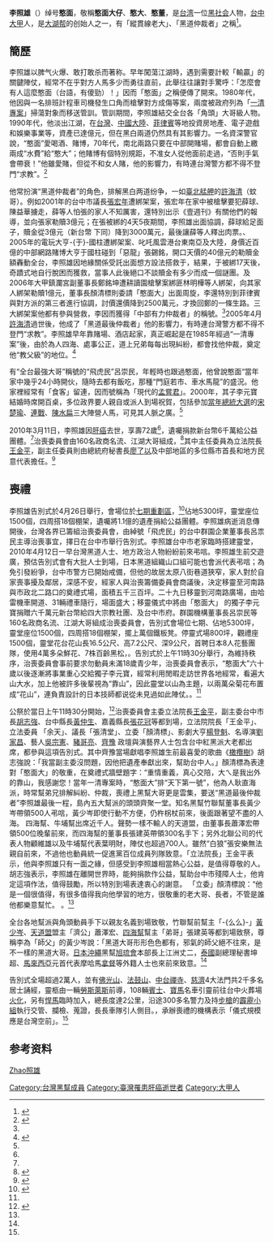 {{Multiple issues|
{{Tone|time=2022-05-01T13:07:11+00:00}}
{{Overly detailed|time=2022-05-01T13:07:11+00:00}}
}}
'''李照雄'''（{{bd|1938年||2010年|3月11日|catIdx=Li李照雄}}）绰号'''憨面'''，敬稱'''憨面大仔'''、'''憨大'''、'''憨董'''，是[[台湾|台湾]]一位[[黑社会|黑社会]]人物，[[台中|台中]][[大甲|大甲]]人，是[[大湖帮|大湖帮]]的创始人之一，有「縱貫線老大」、「黑道仲裁者」之稱<ref name="澳門日報">{{cite news |title=台中黑道教父移靈山口組致意 |url=http://www.job853.com/MacauNews/news_list_show_macao.aspx?type=2&id=1939&page= |accessdate=2021-03-28 |work=澳門人才網轉載自澳門日報 |agency=香港中通社 |date=2010-03-30}}</ref>。

==簡歷==
李照雄以脾气火爆、敢打敢杀而著称。早年闖蕩江湖時，遇到需要計較「輸贏」的關鍵陣仗，經常不在乎對方人馬多少而勇往直前，此舉往往讓對手驚呼：「怎麼會有人這麼憨面（台語，有傻勁）！」因而「憨面」之稱便傳了開來。1980年代，他因與一名排班計程車司機發生口角而槍擊對方成傷等案，兩度被政府列為「[[一清專案|一清專案]]」掃蕩對象而移送管訓。管訓期間，李照雄結交全台各「角頭」大哥級人物。1990年代，他淡出江湖，在[[台灣|台灣]]、[[中國大陸|中國大陸]]、[[菲律賓|菲律賓]]等地投資房地產、電子遊戲和娛樂事業等，資產已達億元，但在黑白兩道仍然具有其影響力。一名資深警官說，“憨面”愛喝酒、賭博，70年代，南北兩路只要在中部開賭場，都會自動上繳兩成“水費”給“憨大”；他賭博有個特別規距，不准女人從他面前走過，“否則手氣會帶衰！”他雖愛賭，但從不和女人賭，他的影響力，有時連台灣警方都不得不登門“求教”。<ref name="蘋果0330">{{cite news |title=曾列「一清」李照雄身家上億 |url=https://tw.appledaily.com/headline/20100330/CB54OTB6EFYCN73MZ542JY7UVI/ |accessdate=2021-03-28 |work=蘋果日報 |date=2010-03-30}}</ref>

他常扮演“黑道仲裁者”的角色，排解黑白两道纷争，一如[[臺北|臺北]][[艋舺|艋舺]]的[[許海清|許海清]]（蚊哥）。例如2001年的台中市議長[[張宏年|張宏年]]遭綁架案，張宏年在家中被槍擊要犯薛球、陳益華擄走，薛等人怕張的家人不知厲害，還特別出示《壹週刊》有關他們的報導，並向張家勒贖3億元；在張被綁的4天5夜期間，李照雄出面協調，薛球給足面子，贖金從3億元（新台幣 下同）降到3000萬元，最後讓薛等人釋出肉票。、2005年的電玩大亨-{于}-國柱遭綁架案、叱吒風雲港台東南亞及大陸，身價近百億的中部網路賭博大亨于國柱碰到「惡龍」張錫銘，開口天價的40億元的勒贖金額轟動全台，李照雄因地緣關係受託出面想方設法搭救于，結果，于被綁17天後，奇蹟式地自行脫困而獲救，當事人此後絕口不談贖金有多少而成一個謎團。及2006年大甲鎮瀾宮副董事長鄭銘坤遭耕讀園槍擊案綁匪林明樺等人綁架，向其家人綁架勒贖1億元，董事長顏清標則委請「憨面大」出面周旋，李還特別到菲律賓與對方派的第三者進行協調，討價還價降到2500萬元，才換回鄭的一條生路。三大綁架案他都有參與營救，李因而獲得「中部有力仲裁者」的稱號。<ref name="蘋果0330"/>2005年4月[[許海清|許海清]]過世後，他成了「黑道最後仲裁者」他的影響力，有時連台灣警方都不得不登門“求教”。李照雄早年靠賭場、酒店起家，真正崛起是在1985年經過“一清專案”後，由於為人四海、處事公正，道上兄弟每每出現糾紛，都會找他仲裁，奠定他“教父級”的地位。<ref name="TVBS">{{cite news |author1=張子銘 |title=縱貫線「憨面」　肝癌病逝享壽72歲 |url=https://news.tvbs.com.tw/local/85532 |accessdate=2021-03-28 |work=TVBS新聞網 |date=2010-03-12}}</ref>

有“全台最強大哥”稱號的“飛虎民”呂崇民，年輕時也跟過憨面，他曾說憨面“當年家中幾乎24小時開伙，隨時去都有飯吃，那種“門庭若市、車水馬龍”的盛況。他家裡經常有「食客」留連，因而號稱為「現代的[[孟嘗君|孟嘗君]]」。2000年，其子李元寶結婚時席開百桌，多位政界要人親自或派人到場祝賀，包括參加[[2000年中華民國總統選舉|當年總統大選]]的[[宋楚瑜|宋楚瑜]]、[[連戰|連戰]]、[[陳水扁|陳水扁]]三大陣營人馬，可見其人脈之廣。<ref name="蘋果0330"/>

2010年3月11日，李照雄因[[肝癌|肝癌]]去世，享壽72歲<ref name="TVBS"/>，遺囑捐款新台幣6千萬給公益團體。<ref name="澳門日報"/>治喪委員會由160名政商名流、江湖大哥組成，<ref name="蘋果日報0427">{{cite news |author1=周庭慶、王煌忠 |title=2萬人送「憨面」 喪禮空前 黑道仲裁者李照雄 佛光慈濟法鼓中台2千居士誦經 |url=https://tw.appledaily.com/headline/20100427/KPHUOEEBDHCFBIPDQLVY77TJ6E/ |accessdate=2021-03-28 |work=蘋果日報 |date=2010-04-27}}</ref>其中主任委員為立法院長[[王金平|王金平]]，副主任委員則由總統府秘書長[[廖了以|廖了以]]及中部地區的多位縣市首長和地方民意代表擔任。<ref>{{cite news |title=黑道胡為／在憨面訃聞掛名　胡志強遭議員嘲諷 |url=https://news.tvbs.com.tw/politics/94330 |accessdate=2021-03-28 |work=TVBS新聞網 |date=2010-06-01}}</ref>

==喪禮==
李照雄告別式於4月26日舉行，會場位於[[臺中市第七期市地重劃區|七期重劃區]]，<ref>{{cite web |title=「憨面」李照雄告別式2萬人參與 |url=http://www.funeralinformation.com.tw/NewDetail.php?Seq=20 |website=臺灣殯葬業資訊網 |accessdate=2021-03-28}}</ref>佔地5300坪，靈堂座位1500個，四周搭18個棚架，遺囑將1.1億的遺產捐給公益團體。李照雄病逝消息傳開後，台灣各界已籌組治喪委員會，由綽號「飛虎民」的台中群園企業董事長呂祟民主導治喪事宜，擇日在台中市舉行告別式。李照雄台中市老家臨時搭建靈堂，2010年4月12日一早台灣黑道人士、地方政治人物紛紛前來弔唁。李照雄生前交遊廣，預估告別式會有大批人士到場，日本黑道組織山口組可能也會派代表弔唁；為免引發紛爭，台中市警方已開始戒備，但他的故居太原八街巷道狹窄，家人對於自家喪事擾及鄰居，深感不安，經家人與治喪籌備委員會商議後，決定移靈至河南路與市政北二路口的奠禮式場，面積五千三百坪。二十九日移靈到河南路廣場，由哈雷機車開道、31輛禮車隨行，場面盛大；移靈儀式中將由「憨面大」 的獨子李元寶捐贈六千萬元新台幣給四大宗教社團、及台中市府。群園機構董事長呂崇民等160名政商名流、江湖大哥組成治喪委員會，告別式會場位七期、佔地5300坪，靈堂座位1500個，四周搭18個棚架，擺上萬個鐵板凳。停靈式場800坪，觀禮座1500個，靈堂花台花山長16.5公尺、高7.2公尺、深9公尺，首聘日本8人花藝團隊，使用4萬多朵鮮花、7株百齡黑松，。告別式於上午11時30分舉行，為維持秩序，治喪委員會事前要求勿動員未滿18歲青少年，治喪委員會表示，“憨面大”六十歲以後逐漸將事業重心交給獨子李元寶，經常利用閒暇走訪世界各地經常，看遍大山大水，加上他被許多後輩視為“靠山”，因此靈堂以山為主題，以兩萬朵菊花布置成“花山”，連負責設計的日本技師都说從未見過如此陣仗。。<ref name="蘋果日報0427"/>


公祭於當日上午11時30分開始，<ref>{{cite news |author1=蔡水星 、鮮明 |title=呂崇民：他代表了一個秩序 |url=https://www.chinatimes.com/newspapers/20100421000635-260106?chdtv |accessdate=2021-03-28 |work=中國時報 |date=2010-04-21}}</ref>治喪委員會主委立法院長[[王金平|王金平]]，副主委台中市長[[胡志強_(1948年)|胡志強]]、台中縣長[[黃仲生|黃仲生]]、嘉義縣長[[張花冠|張花冠]]等都到場，立法院院長「王金平」、立法委員 「余天」、議長「張清堂」、立委「顏清標」、影劇大亨[[楊登魁|楊登魁]]、名導演[[劉家昌|劉家昌]]、藝人[[吳宗憲|吳宗憲]]、[[豬哥亮|豬哥亮]]、[[齊豫|齊豫]] 政壇與演藝界人士包含台中紅黑派大老都出席，都參與這項告別式。其中齊豫當場獻唱李照雄生前最喜愛的歌曲《[[橄欖樹_(歌曲)|橄欖樹]]》胡志強說：「我當副主委沒問題，因他把遺產奉獻出來，幫助台中人。」顏清標為表達對「憨面大」的敬重，在奠禮式牆壁題字：“重情重義，真心交陪，大ㄟ是我出外的靠山，我感謝您！當年一清專案時，“憨面大”排“天下第一號”，他為人耿直海派，時常幫弟兄排解糾紛、仲裁，喪禮上黑幫大哥更是雲集，要送“黑道最後仲裁者”李照雄最後一程，島內五大幫派的頭頭齊聚一堂。知名黑幫竹聯幫董事長黃少岑帶領500人弔唁，黃少岑即使行動不方便，仍杵柺杖前來，後面跟著望不盡的人海。
四海幫、牛埔幫出席近千人。聲勢一樣不輸人的天道盟，由董事長蕭澤宏帶領500位晚輩前來，而四海幫的董事長張建英帶領300名手下；另外北聯公司的代表人物顧維雄以及牛埔幫代表葉明財，陣仗也超過700人。雖然“白狼”張安樂無法親自前來，不過他也動員統一促進黨百位成員列隊致意。「立法院長」王金平表示，他與李照雄只有一面之緣，但感受到李照雄相當熱心公益，是值得尊敬的人。胡志強表示，李照雄在離開世界時，能夠捐款作公益，幫助台中市殘障人士，他肯定這項作法，值得鼓勵，所以特別到場表達衷心的謝意。 「立委」顏清標說：“他是一個很值得，有很多值得我向他學習的地方，很敬重的老大哥、長者，不管是誰他都樂意幫忙。
。<ref name="蘋果日報0427"/>

全台各地幫派與角頭動員手下以親友名義到場致敬，竹聯幫前幫主「-{么么}-」[[黃少岑|黃少岑]]、[[天道盟|天道盟]]盟主「濟公」蕭澤宏、[[四海幫|四海幫]]幫主「弟哥」張建英等都到場致祭，尊稱李為「師父」的黃少岑說：「黑道大哥形形色色都有，邪氣的師父絕不往來，是不一樣的黑道大哥。[[日本|日本]][[沖繩|沖繩]]黑幫[[旭琉會|旭琉會]]本部長上江洲丈二，[[泰國|泰國]]副總理秘書坤超、[[馬來西亞|馬來西亞]]元首代表摩哈馬[[拿督|拿督]]等外籍人士也來前來致意。<ref name="蘋果日報0427"/>

告別式全場超過2萬人，並有[[佛光山|佛光山]]、[[法鼓山|法鼓山]]、[[中台禪寺|中台禪寺]]、[[慈濟|慈濟]]4大法門共2千多名居士誦經，靈柩由一輛[[勞斯萊斯|勞斯萊斯]]前導，108輛[[賓士|賓士]]、[[寶馬|寶馬]]名車引靈前往台中火葬場[[火化|火化]]，另有[[悍馬_(民用汽車)|悍馬]]臨時加入，總長度達2公里，沿途300多名警力及持[[步槍|步槍]]的[[霹靂小組|霹靂小組]]執行交管、攔檢、蒐證，長長車隊引人側目。，承辦喪禮的機構表示「儀式規模應是台灣空前」。<ref name="蘋果日報0427"/>

{{Fact|李照雄遺體火化後，骨灰安葬於[[台中市|台中市]]的「李照雄紀念碑」，碑上題有「俠行江湖 丹青照，義留天下 千秋雄 二〇一四年 立」字樣。|time=2021-03-29}}

==参考资料==
{{reflist}}

{{DEFAULTSORT:Li李照雄}}
[[Category:台灣黑幫成員|Category:台灣黑幫成員]]
[[Category:臺灣罹患肝癌逝世者|Category:臺灣罹患肝癌逝世者]]
[[Category:大甲人|Category:大甲人]]
[[分类:李姓|Zhao照雄]]